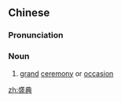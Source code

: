 ==Chinese==
{{zh-forms}}

===Pronunciation===
{{zh-pron
|m=shèngdiǎn
|c=sing6 din2
|mn=qz,xm,zz:sēng-tián
|cat=n
}}

===Noun===
{{zh-noun}}

# [[grand]] [[ceremony]] or [[occasion]]

[[zh:盛典]]